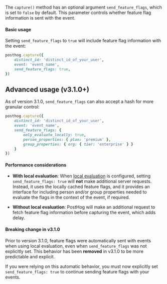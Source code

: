 The `capture()` method has an optional argument `send_feature_flags`, which is set to `false` by default. This parameter controls whether feature flag information is sent with the event.

#### Basic usage

Setting `send_feature_flags` to `true` will include feature flag information with the event:

```ruby
posthog.capture({
    distinct_id: 'distinct_id_of_your_user',
    event: 'event_name',
    send_feature_flags: true,
})
```

## Advanced usage (v3.1.0+)

As of version 3.1.0, `send_feature_flags` can also accept a hash for more granular control:

```ruby
posthog.capture({
    distinct_id: 'distinct_id_of_your_user',
    event: 'event_name',
    send_feature_flags: {
        only_evaluate_locally: true,
        person_properties: { plan: 'premium' },
        group_properties: { org: { tier: 'enterprise' } }
    }
})
```

#### Performance considerations

- **With local evaluation**: When [local evaluation](/docs/feature-flags/local-evaluation) is configured, setting `send_feature_flags: true` will **not** make additional server requests. Instead, it uses the locally cached feature flags, and it provides an interface for including person and/or group properties needed to evaluate the flags in the context of the event, if required.

- **Without local evaluation**: PostHog will make an additional request to fetch feature flag information before capturing the event, which adds delay.

#### Breaking change in v3.1.0

Prior to version 3.1.0, feature flags were automatically sent with events when using local evaluation, even when `send_feature_flags` was not explicitly set. This behavior has been **removed** in v3.1.0 to be more predictable and explicit.

If you were relying on this automatic behavior, you must now explicitly set `send_feature_flags: true` to continue sending feature flags with your events.